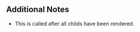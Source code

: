 {{Lua/GUIEvent
 | description = Called after the panel is rendered.
}}

==Additional Notes==
*This is called after all childs have been rendered.